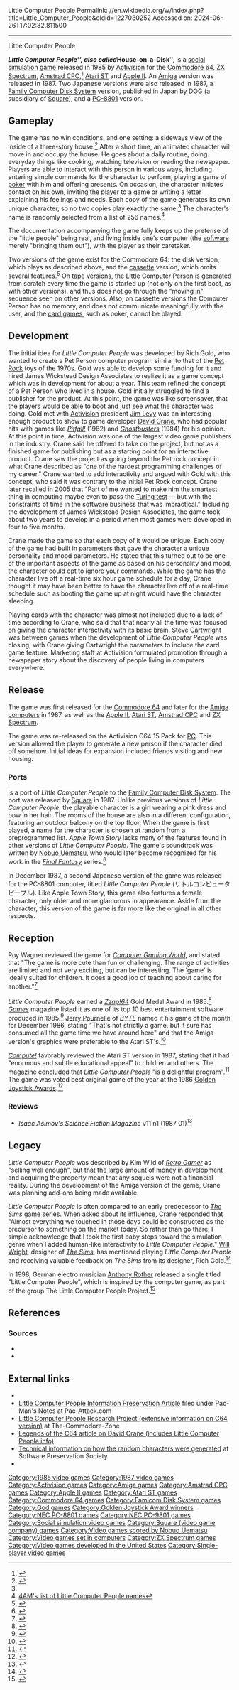 Little Computer People
Permalink: //en.wikipedia.org/w/index.php?title=Little_Computer_People&oldid=1227030252
Accessed on: 2024-06-26T17:02:32.811500



------
Little Computer People
{{Short description|1985 video game}}
{{Infobox video game
|title=Little Computer People
|image= little computer people cover art.jpg
|caption=
|developer=[[Activision]]
|publisher=Activision
|designer=[[David Crane (programmer)|David Crane]]<br>Rich Gold
|released='''Commodore 64''' {{vgrelease|NA|September 27, 1985<ref>{{cite web |title=Little Computer People (Registration Number PA0000301880) |url=https://cocatalog.loc.gov |website=[[United States Copyright Office]] |access-date=1 June 2021}}</ref>|EU|November 1985<ref name="Z64"/>}} '''ZX Spectrum, Amstrad''' {{vgrelease|EU|Late 1985}} '''Apple II''' {{vgrelease|NA|December 1985<ref name="CE1985">{{cite magazine |title=1985 Index |magazine=[[Computer Entertainer]] |date=January 1986 |volume=4 |issue=10 |page=6 |url=http://www.ataricompendium.com/archives/newsletters/video_game_update/computer_entertainer_jan86.pdf#page=6}}</ref>}} '''Atari ST, Amiga''' <br> 1987
|genre=[[Social simulation game]]
|modes=[[Single-player]]
|platforms=[[Amiga]], [[Amstrad CPC]], [[Apple II]], [[Atari ST]], [[Commodore 64]], [[NEC PC-9801|PC-9801]], [[PC-8801]], [[ZX Spectrum]]
}}

'''''Little Computer People''''', also called '''''House-on-a-Disk''''', is a [[social simulation game]] released in 1985 by [[Activision]] for the 
[[Commodore 64]], [[ZX Spectrum]], [[Amstrad CPC]],<ref name="UnsungHeroes">{{citation|url=http://www.gamespot.com/gamespot/features/pc/unsung_heroes/sec2_02.html |title=Unsung Heroes: Ground Breaking Games – Little Computer People |last=Baker |first=T. Byrl |publisher=GameSpot |archiveurl=https://web.archive.org/web/20100707141052/http://www.gamespot.com/gamespot/features/pc/unsung_heroes/sec2_02.html |archivedate=2010-07-07 |accessdate=2014-10-30 |url-status=dead }}</ref> [[Atari ST]] and [[Apple II]]. An [[Amiga]] version was released in 1987. Two Japanese versions were also released in 1987, a [[Family Computer Disk System]] version, published in Japan by DOG (a subsidiary of [[Square (video game company)|Square]]), and a [[PC-8801]] version.

==Gameplay==
The game has no win conditions, and one setting: a sideways view of the inside of a three-story house.<ref>{{Cite web|url=https://www.retrogamer.net/retro_games80/little-computer-people/|title = Little Computer People &#124; Retro Gamer| date=16 October 2008 }}</ref> After a short time, an animated character will move in and occupy the house. He goes about a daily routine, doing everyday things like cooking, watching television or reading the newspaper. Players are able to interact with this person in various ways, including entering simple commands for the character to perform, playing a game of [[poker]] with him and offering presents. On occasion, the character initiates contact on his own, inviting the player to a game or writing a letter explaining his feelings and needs. Each copy of the game generates its own unique character, so no two copies play exactly the same.<ref name="UnsungHeroes"/> The character's name is randomly selected from a list of 256 names.<ref>[https://archive.org/details/LittleComputerPeople4amCrack 4AM's list of Little Computer People names]</ref>

The documentation accompanying the game fully keeps up the pretense of the "little people" being real, and living inside one's computer (the [[software]] merely "bringing them out"), with the player as their caretaker.

Two versions of the game exist for the Commodore 64: the disk version, which plays as described above, and the [[cassette tape|cassette]] version, which omits several features.<ref>{{Cite news|url=http://www.eurogamer.net/articles/little-computer-people-review|title=Little Computer People|newspaper=Eurogamer.net |date=26 October 2007}}</ref>  On tape versions, the Little Computer Person is generated from scratch every time the game is started up (not only on the first boot, as with other versions), and thus does not go through the "moving in" sequence seen on other versions. Also, on cassette versions the Computer Person has no memory, and does not communicate meaningfully with the user, and the [[card game]]s, such as poker, cannot be played.

==Development==
The initial idea for ''Little Computer People'' was developed by Rich Gold, who wanted to create a Pet Person computer program similar to that of the [[Pet Rock]] toys of the 1970s. Gold was able to develop some funding for it and hired James Wickstead Design Associates to realize it as a game concept which was in development for about a year.{{sfn|Wild|p=34}}{{sfn|Mott|2005|p=107}} This team refined the concept of a Pet Person who lived in a house.{{sfn|Wild|p=34}} Gold initially struggled to find a publisher for the product.{{sfn|Wild|p=34}}{{sfn|Mott|2005|p=106}} At this point, the game was like screensaver, that the players would be able to [[Booting|boot]] and just see what the character was doing.{{sfn|Mott|2005|p=106}} Gold met with [[Activision]] president [[Jim Levy]] was an interesting enough product to show to game developer [[David Crane (programmer)|David Crane]], who had popular hits with games like ''[[Pitfall!]]'' (1982) and ''[[Ghostbusters (1984 video game)|Ghostbusters]]'' (1984) for his opinion.{{sfn|Mott|2005|p=105}}{{sfn|Wild|p=34}} At this point in time, Activision was one of the largest video game publishers in the industry.{{sfn|Mott|2005|p=106}} Crane said he offered to take on the project, but not as a finished game for publishing but as a starting point for an interactive product.{{sfn|Wild|p=34}} Crane saw the project as going beyond the Pet rock concept in what Crane described as "one of the hardest programming challenges of my career."{{sfn|Mott|2005|p=106}} Crane wanted to add interactivity and argued with Gold with this concept, who said it was contrary to the initial Pet Rock concept.{{sfn|Mott|2005|p=106}} Crane later recalled in 2005 that "Part of me wanted to make him the smartest thing in computing maybe even to pass the [[Turing test]] — but with the constraints of time in the software business that was impractical."{{sfn|Mott|2005|p=106}} Including the development of James Wickstead Design Associates, the game took about two years to develop in a period when most games were developed in four to five months.{{sfn|Mott|2005|p=107}} 

Crane made the game so that each copy of it would be unique. Each copy of the game had built in parameters that gave the character a unique personality and mood parameters.{{sfn|Mott|2005|p=106}} He stated that this turned out to be one of the important aspects of the game as based on his personality and mood, the character could opt to ignore your commands.{{sfn|Mott|2005|p=106}}
While the game has the character live off a real-time six hour game schedule for a day, Crane thought it may have been better to have the character live off of a real-time schedule such as booting the game up at night would have the character sleeping.{{sfn|Wild|p=35}} 

Playing cards with the character was almost not included due to a lack of time according to Crane, who said that that nearly all the time was focused on giving the character interactivity with its basic brain.{{sfn|Wild|p=33}} [[Steve Cartwright]] was between games when the development of ''Little Computer People'' was closing, with Crane giving Cartwright the parameters to include the card game feature.{{sfn|Wild|p=34}} Marketing staff at Activision formulated promotion through a newspaper story about the discovery of people living in computers everywhere.{{sfn|Wild|p=35}}

==Release==
The game was first released for the [[Commodore 64]] and later for the [[Amiga|Amiga computers]] in 1987.{{sfn|Wild|pp=34-35}} as well as the [[Apple II]], [[Atari ST]], [[Amstrad CPC]] and [[ZX Spectrum]].{{sfn|Wild|p=34}}

The game was re-released on the Activision C64 15 Pack for [[IBM PC compatible|PC]]. This version allowed the player to generate a new person if the character died off somehow.{{sfn|Wild|p=34}} Initial ideas for expansion included friends visiting and new housing.{{sfn|Mott|2005|p=107}}

===Ports===
{{Infobox video game
|title=Apple Town Story
|image=
|caption=
|developer=[[Activision]]
|publisher=[[Square (video game company)|Square]]
|composer=[[Nobuo Uematsu]]
|engine=
|released={{vgrelease|JP|April 3, 1987}}
|genre=[[Simulation]]
|modes=[[Single-player]]
|platforms=[[Family Computer Disk System]]
}}

{{nihongo|'''''Apple Town Story'''''|アップルタウン物語}} is a port of ''Little Computer People'' to the [[Family Computer Disk System]]. The port was released by [[Square (video game company)|Square]] in 1987. Unlike previous versions of ''Little Computer People'', the playable character is a girl wearing a pink dress and bow in her hair. The rooms of the house are also in a different configuration, featuring an outdoor balcony on the top floor. When the game is first played, a name for the character is chosen at random from a preprogrammed list. ''Apple Town Story'' lacks many of the features found in other versions of ''Little Computer People''. The game's soundtrack was written by [[Nobuo Uematsu]], who would later become recognized for his work in the ''[[Final Fantasy]]'' series.<ref>{{cite web|title=Uematsu's Music |url=http://www.square-enix-usa.com/uematsu/profile/index.html |work=Square-Enix-USA.com |accessdate=2007-09-01 |url-status=dead |archiveurl=https://web.archive.org/web/20090312044802/http://www.square-enix-usa.com/uematsu/profile/index.html |archivedate=2009-03-12 }}</ref>

In December 1987, a second Japanese version of the game was released for the PC-8801 computer, titled ''Little Computer People'' (リトルコンピュータピープル). Like Apple Town Story, this game also features a female character, only older and more glamorous in appearance. Aside from the character, this version of the game is far more like the original in all other respects.

==Reception==
{{Video game reviews
| Z64=97%<ref>Zzap!64 review, [[Newsfield Publications]], issue 7, page 8</ref>
}}
Roy Wagner reviewed the game for ''[[Computer Gaming World]]'', and stated that "The game is more cute than fun or challenging. The range of activities are limited and not very exciting, but can be interesting. The 'game' is ideally suited for children. It does a good job of teaching about caring for another."<ref name="CGW26">{{cite magazine |last=Wagner |first=Roy |title=The Commodore Key |magazine=Computer Gaming World |date=March 1986 |volume=1 |issue=26 |pages=38}}</ref>

''Little Computer People'' earned a ''[[Zzap!64]]'' Gold Medal Award in 1985.<ref name="Z64">{{cite journal |date=November 1985 |title=Zzap! Test: The Activision Little Computer People Discovery Kit |journal=Zzap!64 |issue=7 |pages=8–10 |publisher=Newsfield |url=https://archive.org/stream/zzap64-magazine-007/ZZap_64_Issue_007_1985_Nov#page/n8/mode/2up |accessdate=2013-05-29}}</ref> ''[[GAMES Magazine|Games]]'' magazine listed it as one of its top 10 best entertainment software produced in 1985.<ref>{{Cite book |last1=Katz |first1=Arnie |url=http://archive.org/details/games701985december |title=GAMES Magazine #70 |last2=Kunkel |first2=Bill |last3=Worley |first3=Joyce |date=December 1985 |publisher=Playboy Enterprises |pages=47–48 |author-link2=Bill Kunkel (journalist) |issue=70}}</ref> [[Jerry Pournelle]] of ''[[BYTE]]'' named it his game of the month for December 1986, stating "That's not strictly a game, but it sure has consumed all the game time we have around here" and that the Amiga version's graphics were preferable to the Atari ST's.<ref name="pournelle198612">{{cite news | url=https://archive.org/stream/byte-magazine-1986-12/1986_12_BYTE_11-13_Graphics_Algorithms#page/n299/mode/2up | title=The Final Frontier | work=BYTE | date=December 1986 | accessdate=9 May 2015 | author=Pournelle, Jerry | pages=291}}</ref>

''[[Compute!]]'' favorably reviewed the Atari ST version in 1987, stating that it had "enormous and subtle educational appeal" to children and others. The magazine concluded that ''Little Computer People'' "is a delightful program".<ref name="randall198703">{{cite news | url=https://archive.org/stream/1987-03-compute-magazine/Compute_Issue_082_1987_Mar#page/n71/mode/2up | title=Little Computer People | work=Compute! | date=March 1987 | accessdate=9 November 2013 | author=Randall, Neil | pages=70}}</ref> The game was voted best original game of the year at the 1986 [[Golden Joystick Awards]].<ref>{{cite journal|title=Golden Joystick Awards|journal=[[Computer and Video Games]]|date=May 1986|issue=55|page=90|publisher=[[EMAP]]|url=https://archive.org/stream/Computer_Video_Games_Issue_055_1986-05_EMAP_Publishing_GB/Computer__Video_Games_Issue_055_1986-05_EMAP_Publishing_GB#page/n89/mode/2up}}</ref>

===Reviews===
*''[[Isaac Asimov's Science Fiction Magazine]]'' v11 n1 (1987 01)<ref>{{cite web | url=https://archive.org/details/Asimovs_v11n01_1987-01/page/n19/mode/2up | title=Asimov's v11n01 (1987 01) }}</ref>

==Legacy==
''Little Computer People'' was described by Kim Wild of ''[[Retro Gamer]]'' as "selling well enough", but that the large amount of money in development and acquiring the property mean that any sequels were not a financial reality.{{sfn|Wild|p=35}} During the development of the Amiga version of the game, Crane was planning add-ons being made available.{{sfn|Wild|p=35}}

''Little Computer People'' is often compared to an early predecessor to ''[[The Sims]]'' game series.{{sfn|Wild|p=35}}{{sfn|Mott|2005|p=105}} When asked about its influence, Crane responded that "Almost everything we touched in those days could be constructed as the precursor to something on the market today. So rather than go there, I simple acknowledge that I took the first baby steps toward the simulation genre when I added human-like interactivity to ''Little Computer People''."{{sfn|Wild|p=35}}
[[Will Wright (game designer)|Will Wright]], designer of ''[[The Sims (video game)|The Sims]]'', has mentioned playing ''Little Computer People'' and receiving valuable feedback on ''The Sims'' from its designer, Rich Gold.<ref>{{cite web|url= http://www.cnn.com/chat/transcripts/2000/1/wright/index.html | title=Will Wright: A chat about the {{sic|hide=y|two 'the' in source title}} "The Sims" and "SimCity" | publisher=CNN | accessdate=2006-09-03}}</ref>

In 1998, German electro musician [[Anthony Rother]] released a single titled "Little Computer People", which is inspired by the computer game, as part of the group The Little Computer People Project.<ref>{{cite web |title=The Little Computer People Project - Little Computer People |website=[[Discogs]] |year=1998 |url=https://www.discogs.com/master/72609-Little-Computer-People-Little-Computer-People |language=en}}</ref>

==References==
{{reflist}}

===Sources===
* {{cite magazine|magazine=[[Edge (magazine)|Edge]]|publisher=Future Publishing|title=The Making of...Little Computer People|
date=March 2005|editor-last=Mott|editor-first=Tony}}
* {{cite magazine|magazine=[[Retro Gamer]]|volume=2|issue=6|publisher=Live Publishing|last=Wild|first=Kim|title=Virtually Alive|issn=1742-3155}}

==External links==
*{{moby game|id=/little-computer-people}}
*[http://www.pac-attack.com/lcp Little Computer People Information Preservation Article] filed under Pac-Man's Notes at Pac-Attack.com
*[http://www.the-commodore-zone.com/articlelive/categories/Articles/Little-Computer-People/ Little Computer People Research Project (extensive information on C64 version)] at The-Commodore-Zone
*[http://www.the-commodore-zone.com/articlelive/articles/7/1/David-Crane/Page1.html Legends of the C64 article on David Crane (includes Little Computer People info)]
*[http://www.softpres.org/?id=article:game:little_computer_people Technical information on how the random characters were generated] at Software Preservation Society
*{{WoS game|id=0002897}}

[[Category:1985 video games]]
[[Category:1987 video games]]
[[Category:Activision games]]
[[Category:Amiga games]]
[[Category:Amstrad CPC games]]
[[Category:Apple II games]]
[[Category:Atari ST games]]
[[Category:Commodore 64 games]]
[[Category:Famicom Disk System games]]
[[Category:God games]]
[[Category:Golden Joystick Award winners]]
[[Category:NEC PC-8801 games]]
[[Category:NEC PC-9801 games]]
[[Category:Social simulation video games]]
[[Category:Square (video game company) games]]
[[Category:Video games scored by Nobuo Uematsu]]
[[Category:Video games set in computers]]
[[Category:ZX Spectrum games]]
[[Category:Video games developed in the United States]]
[[Category:Single-player video games]]